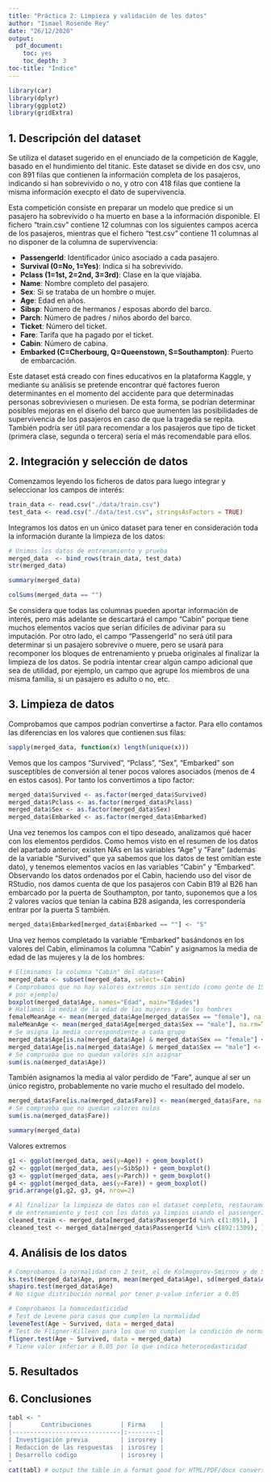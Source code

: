 ```yaml
---
title: "Práctica 2: Limpieza y validación de los datos"
author: "Ismael Rosende Rey"
date: "26/12/2020"
output:
  pdf_document: 
    toc: yes
    toc_depth: 3
toc-title: "Índice"
---
```


```r
library(car)
library(dplyr)
library(ggplot2)
library(gridExtra)
```

\pagebreak
## 1. Descripción del dataset

Se utiliza el dataset sugerido en el enunciado de la competición de Kaggle, basado
en el hundimiento del titanic. Este dataset se divide en dos csv, uno con 891 filas
que contienen la información completa de los pasajeros, indicando si han sobrevivido
o no, y otro con 418 filas que contiene la misma información execpto el dato de supervivencia.

Esta competición consiste en preparar un modelo que predice si un pasajero ha
sobrevivido o ha muerto en base a la información disponible. El fichero "train.csv"
contiene 12 columnas con los siguientes campos acerca de los pasajeros, mientras
que el fichero "test.csv" contiene 11 columnas al no disponer de la columna de
supervivencia:

* **PassengerId**: Identificador único asociado a cada pasajero.
* **Survival (0=No, 1=Yes)**: Indica si ha sobrevivido.
* **Pclass (1=1st, 2=2nd, 3=3rd)**: Clase en la que viajaba.
* **Name**: Nombre completo del pasajero.
* **Sex**: Si se trataba de un hombre o mujer.
* **Age**: Edad en años.
* **Sibsp**: Número de hermanos / esposas abordo del barco.
* **Parch**: Número de padres / niños abordo del barco.
* **Ticket**: Número del ticket.
* **Fare**: Tarifa que ha pagado por el ticket.
* **Cabin**: Número de cabina.
* **Embarked (C=Cherbourg, Q=Queenstown, S=Southampton)**: Puerto de embarcación.

Este dataset está creado con fines educativos en la plataforma Kaggle, y mediante
su análisis se pretende encontrar qué factores fueron determinantes en el momento
del accidente para que determinadas personas sobreviviesen o muriesen. De esta forma,
se podrían determinar posibles mejoras en el diseño del barco que aumenten las
posibilidades de supervivencia de los pasajeros en caso de que la tragedia se repita.
También podría ser útil para recomendar a los pasajeros que tipo de ticket 
(primera clase, segunda o tercera) sería el más recomendable para ellos.

## 2. Integración y selección de datos

Comenzamos leyendo los ficheros de datos para luego integrar y seleccionar los
campos de interés:

```r
train_data <- read.csv("./data/train.csv")
test_data <- read.csv("./data/test.csv", stringsAsFactors = TRUE)
```

Integramos los datos en un único dataset para tener en consideración toda la
información durante la limpieza de los datos:

```r
# Unimos los datos de entrenamiento y prueba
merged_data  <- bind_rows(train_data, test_data)
str(merged_data)
```
```r
summary(merged_data)
```

```r
colSums(merged_data == "")
```

Se considera que todas las columnas pueden aportar información de interés, pero 
más adelante se descartará el campo "Cabin" porque tiene muchos elementos vacíos
que serían difíciles de adivinar para su imputación. 
Por otro lado, el campo "PassengerId" no será útil para determinar si un pasajero
sobrevive o muere, pero se usará para recomponer los bloques de entrenamiento y
prueba originales al finalizar la limpieza de los datos.
Se podría intentar crear algún campo adicional que sea de utilidad, por ejemplo,
un campo que agrupe los miembros de una misma familia, si un pasajero es adulto
o no, etc.

## 3. Limpieza de datos

Comprobamos que campos podrían convertirse a factor. Para ello contamos las
diferencias en los valores que contienen sus filas:

```r
sapply(merged_data, function(x) length(unique(x)))
```

Vemos que los campos "Survived", "Pclass", "Sex", "Embarked" son susceptibles de
conversión al tener pocos valores asociados (menos de 4 en estos casos).
Por tanto los convertimos a tipo factor:

```r
merged_data$Survived <- as.factor(merged_data$Survived)
merged_data$Pclass <- as.factor(merged_data$Pclass)
merged_data$Sex <- as.factor(merged_data$Sex)
merged_data$Embarked <- as.factor(merged_data$Embarked)
```

Una vez tenemos los campos con el tipo deseado, analizamos qué hacer con los
elementos perdidos. Como hemos visto en el resumen de los datos del apartado
anterior, existen NAs en las variables "Age" y "Fare" (además de la variable
"Survived" que ya sabemos que los datos de test omitían este dato), y tenemos
elementos vacíos en las variables "Cabin" y "Embarked". Observando los datos
ordenados por el Cabin, haciendo uso del visor de RStudio, nos damos cuenta de
que los pasajeros con Cabin B19 al B26 han embarcado por la puerta de Southampton,
por tanto, suponemos que a los 2 valores vacíos que tenían la cabina B28 asiganda,
les correspondería entrar por la puerta S también.

```r
merged_data$Embarked[merged_data$Embarked == ""] <- "S"
```

Una vez hemos completado la variable "Embarked" basándonos en los valores del
Cabin, eliminamos la columna "Cabin" y asignamos la media de edad de las mujeres
y la de los hombres:

```r
# Eliminamos la columna "Cabin" del dataset
merged_data <- subset(merged_data, select=-Cabin)
# Comprobamos que no hay valores extremos sin sentido (como gente de 150 años
# por ejemplo)
boxplot(merged_data$Age, names="Edad", main="Edades")
# Hallamos la media de la edad de las mujeres y de los hombres
femaleMeanAge <- mean(merged_data$Age[merged_data$Sex == "female"], na.rm=T)
maleMeanAge <- mean(merged_data$Age[merged_data$Sex == "male"], na.rm=T)
# Se asigna la media correspondiente a cada grupo 
merged_data$Age[is.na(merged_data$Age) & merged_data$Sex == "female"] <- femaleMeanAge
merged_data$Age[is.na(merged_data$Age) & merged_data$Sex == "male"] <- maleMeanAge
# Se comprueba que no quedan valores sin asignar
sum(is.na(merged_data$Age))
```
También asignamos la media al valor perdido de "Fare", aunque al ser un único
registro, probablemente no varíe mucho el resultado del modelo.

```r
merged_data$Fare[is.na(merged_data$Fare)] <- mean(merged_data$Fare, na.rm=T)
# Se comprueba que no quedan valores nulos
sum(is.na(merged_data$Fare))
```

```r
summary(merged_data)
```

Valores extremos

```r
g1 <- ggplot(merged_data, aes(y=Age)) + geom_boxplot()
g2 <- ggplot(merged_data, aes(y=SibSp)) + geom_boxplot()
g3 <- ggplot(merged_data, aes(y=Parch)) + geom_boxplot()
g4 <- ggplot(merged_data, aes(y=Fare)) + geom_boxplot()
grid.arrange(g1,g2, g3, g4, nrow=2)
```



```r
# Al finalizar la limpieza de datos con el dataset completo, restauramos los bloques
# de entrenamiento y test con los datos ya limpios usando el passengerId
cleaned_train <- merged_data[merged_data$PassengerId %in% c(1:891), ]
cleaned_test <- merged_data[merged_data$PassengerId %in% c(892:1309), ]
```


## 4. Análisis de los datos

```r
# Comprobamos la normalidad con 2 test, el de Kolmogorov-Smirnov y de Shapiro-Wilk.
ks.test(merged_data$Age, pnorm, mean(merged_data$Age), sd(merged_data$Age))
shapiro.test(merged_data$Age)
# No sigue distribución normal por tener p-value inferior a 0.05
```
```r
# Comprobamos la homocedasticidad
# Test de Levene para casos que cumplen la normalidad
leveneTest(Age ~ Survived, data = merged_data)
# Test de Fligner-Killeen para los que no cumplen la condición de normalidad
fligner.test(Age ~ Survived, data = merged_data)
# Tiene valor inferior a 0.05 por lo que indica heterocedasticidad
```


## 5. Resultados

## 6. Conclusiones




```r
tabl <- "
|        Contribuciones        | Firma    |
|------------------------------|:--------:|
| Investigación previa         | isrosrey |
| Redacción de las respuestas  | isrosrey |
| Desarrollo código            | isrosrey |
"
cat(tabl) # output the table in a format good for HTML/PDF/docx conversion
```